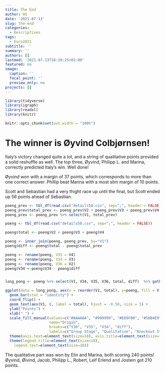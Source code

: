 ```yaml
---
title: The End
author: HS
date: '2021-07-13'
slug: the-end
categories:
  - Descriptives
tags:
  - Euro2021
subtitle: ''
summary: ''
authors: []
lastmod: '2021-07-13T10:10:25+02:00'
featured: no
image:
  caption: ''
  focal_point: ''
  preview_only: no
projects: []
---
```


```r

library(tidyverse)
library(igraph)
library(readxl)
library(knitr)

knitr::opts_chunk$set(out.width = "100%")

```

# The winner is Øyvind Colbjørnsen!

Italy's victory changed quite a lot, and a string of qualitative points provided a solid reshuffle as well. The top three, Øyvind, Philipp L. and Marina, correctly predicted Italy's win. Well done!

Øyvind won with a margin of 37 points, which corresponds to more than one correct answer. Phillip beat Marina with a most slim margin of 10 points. 

Scott and Sebastian had a very thight race up until the final, but Scott ended up 56 points ahead of Sebastian.

```r
poeng_prev <- tbl_df(read.csv("details50.csv", sep=";", header = FALSE))
poeng_prev$total_prev <- poeng_prev$V2 + poeng_prev$V3 + poeng_prev$V4
poeng_prev <- poeng_prev %>% select(V1, total_prev)

poeng <- tbl_df(read.csv("details50.csv", sep=";", header = FALSE))

poeng$total <- poeng$V2 + poeng$V3 + poeng$V4

poeng <- inner_join(poeng, poeng_prev, by="V1")
poeng$diff <- poeng$total - poeng$total_prev

poeng <- rename(poeng, V35 = V4)
poeng <- rename(poeng, V34 = V3)
poeng <- rename(poeng, V36 = V2)
poeng$V34 <-poeng$V34 - poeng$diff


long_pong <- poeng %>% select(V1, V34, V35, V36, total, diff)  %>% gather(key = V, -V1, -total, value = poeng) %>% arrange(V)

ggplot(data = long_pong, aes(x = reorder(V1, total), y=poeng, fill = V)) + 
  geom_bar(stat = "identity") +
  coord_flip() +
  geom_text(aes(V1, 0, label = total), hjust = -0.50, size = 5) +
  ylab("Points") +
  xlab(" ") +
  scale_fill_manual(values=c("#AAAAAA", "#999999", "#E69F00", "#56B4E9"), 
                    name="Origin",
                    breaks=c("V36", "V35", "V34", "diff"),
                    labels=c("Group Stage", "Qualitative", "Knockout Stage", "Since Last")) +
  theme(axis.text=element_text(size=18), axis.title=element_text(size=18,face="bold")) +
  theme(legend.title=element_text(size=18), 
    legend.text=element_text(size=18))

```
The qualitative part was won by Elin and Marina, both scoring 240 points! Øyvind, Øivind, Jacob, Philipp L., Robert, Leif Erlend and Jostein got 210 points.  

